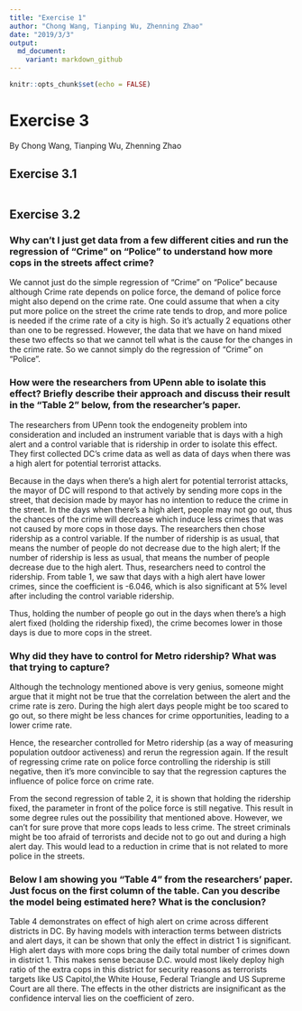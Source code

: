 ```yaml
---
title: "Exercise 1"
author: "Chong Wang, Tianping Wu, Zhenning Zhao"
date: "2019/3/3"
output:
  md_document:
    variant: markdown_github
---
```

```r
knitr::opts_chunk$set(echo = FALSE)

```

# Exercise 3
By Chong Wang, Tianping Wu, Zhenning Zhao

## Exercise 3.1

```r

```

## Exercise 3.2

### Why can’t I just get data from a few different cities and run the regression of “Crime” on “Police” to understand how more cops in the streets affect crime?

We cannot just do the simple regression of  “Crime” on “Police” because although Crime rate depends on police force, the demand of police force might also depend on the crime rate. One could assume that when a city put more police on the street the crime rate tends to drop, and more police is needed if the crime rate of a city is high. So it’s actually 2 equations other than one to be regressed. However, the data that we have on hand mixed these two effects so that we cannot tell what is the cause for the changes in the crime rate. So we cannot simply do the regression of “Crime” on “Police”.

### How were the researchers from UPenn able to isolate this effect? Briefly describe their approach and discuss their result in the “Table 2” below, from the researcher's paper.

The researchers from UPenn took the endogeneity problem into consideration and included an instrument variable that is days with a high alert and a control variable that is ridership in order to isolate this effect. They first collected DC’s crime data as well as data of days when there was a high alert for potential terrorist attacks.

Because in the days when there’s a high alert for potential terrorist attacks, the mayor of DC will respond to that actively by sending more cops in the street, that decision made by mayor has no intention to reduce the crime in the street. In the days when there’s a high alert, people may not go out, thus the chances of the crime will decrease which induce less crimes that was not caused by more cops in those days. The researchers then chose ridership as a control variable. If the number of ridership is as usual, that means the number of people do not decrease due to the high alert;  If the number of ridership is less as usual, that means the number of people decrease due to the high alert. Thus, researchers need to control the ridership. From table 1, we saw that days with a high alert have lower crimes, since the coefficient is -6.046, which is also significant at 5% level after including the control variable ridership. 

Thus, holding the number of people go out in the days when there’s a high alert fixed (holding the ridership fixed), the crime becomes lower in those days is due to more cops in the street.

### Why did they have to control for Metro ridership? What was that trying to capture?

Although the technology mentioned above is very genius, someone might argue that it might not be true that the correlation between the alert and the crime rate is zero. During the high alert days people might be too scared to go out, so there might be less chances for crime opportunities, leading to a lower crime rate. 

Hence, the researcher controlled for Metro ridership (as a way of measuring population outdoor activeness) and rerun the regression again. If the result of regressing crime rate on police force controlling the ridership is still negative, then it’s more convincible to say that the regression captures the influence of police force on crime rate.  

From the second regression of table 2, it is shown that holding the ridership fixed, the parameter in front of the police force is still negative. This result in some degree rules out the possibility that mentioned above. However, we can’t for sure prove that more cops leads to less crime. The street criminals might be too afraid of terrorists and decide not to go out and during a high alert day. This would lead to a reduction in crime that is not related to more police in the streets.

### Below I am showing you "Table 4" from the researchers' paper. Just focus on the first column of the table. Can you describe the model being estimated here? What is the conclusion?

Table 4 demonstrates on effect of high alert on crime across different districts in DC. By having models with interaction terms between districts and alert days, it can be shown that only the effect in district 1 is significant. High alert days with more cops bring the daily total number of crimes down in district 1. This makes sense because D.C. would most likely deploy high ratio of the extra cops in this district for security reasons as terrorists targets like US Capitol,the White House, Federal Triangle and US Supreme Court are all there. The effects in the other districts are insignificant as the confidence interval lies on the coefficient of zero.